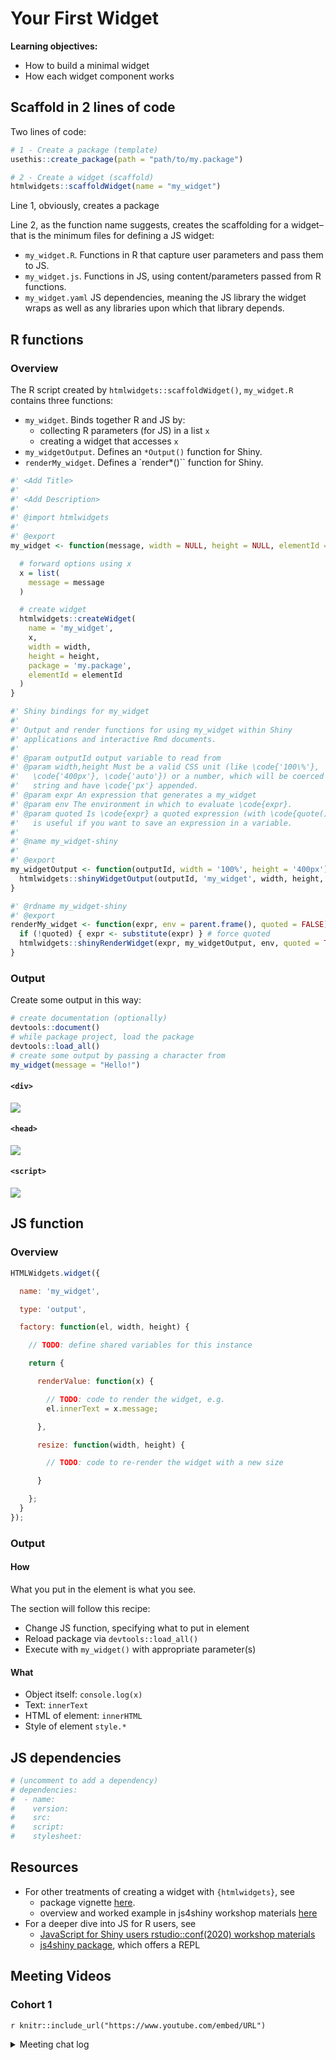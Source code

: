 # Your First Widget

**Learning objectives:**

- How to build a minimal widget
- How each widget component works

## Scaffold in 2 lines of code

Two lines of code:

```r
# 1 - Create a package (template)
usethis::create_package(path = "path/to/my.package")

# 2 - Create a widget (scaffold)
htmlwidgets::scaffoldWidget(name = "my_widget")
```

Line 1, obviously, creates a package

Line 2, as the function name suggests, creates the scaffolding for a widget--that is the minimum files for defining a JS widget:

- `my_widget.R`. Functions in R that capture user parameters and pass them to JS.
- `my_widget.js`. Functions in JS, using content/parameters passed from R functions.
- `my_widget.yaml` JS dependencies, meaning the JS library the widget wraps as well as any libraries upon which that library depends.

## R functions

### Overview

The R script created by `htmlwidgets::scaffoldWidget()`, `my_widget.R` contains three functions:

- `my_widget`. Binds together R and JS by:
  - collecting R parameters (for JS) in a list `x`
  - creating a widget that accesses `x`
- `my_widgetOutput`. Defines an `*Output()` function for Shiny.
- `renderMy_widget`. Defines a `render*()`` function for Shiny.

```r
#' <Add Title>
#'
#' <Add Description>
#'
#' @import htmlwidgets
#'
#' @export
my_widget <- function(message, width = NULL, height = NULL, elementId = NULL) {

  # forward options using x
  x = list(
    message = message
  )

  # create widget
  htmlwidgets::createWidget(
    name = 'my_widget',
    x,
    width = width,
    height = height,
    package = 'my.package',
    elementId = elementId
  )
}

#' Shiny bindings for my_widget
#'
#' Output and render functions for using my_widget within Shiny
#' applications and interactive Rmd documents.
#'
#' @param outputId output variable to read from
#' @param width,height Must be a valid CSS unit (like \code{'100\%'},
#'   \code{'400px'}, \code{'auto'}) or a number, which will be coerced to a
#'   string and have \code{'px'} appended.
#' @param expr An expression that generates a my_widget
#' @param env The environment in which to evaluate \code{expr}.
#' @param quoted Is \code{expr} a quoted expression (with \code{quote()})? This
#'   is useful if you want to save an expression in a variable.
#'
#' @name my_widget-shiny
#'
#' @export
my_widgetOutput <- function(outputId, width = '100%', height = '400px'){
  htmlwidgets::shinyWidgetOutput(outputId, 'my_widget', width, height, package = 'my.package')
}

#' @rdname my_widget-shiny
#' @export
renderMy_widget <- function(expr, env = parent.frame(), quoted = FALSE) {
  if (!quoted) { expr <- substitute(expr) } # force quoted
  htmlwidgets::shinyRenderWidget(expr, my_widgetOutput, env, quoted = TRUE)
}


```


### Output

Create some output in this way:

```r
# create documentation (optionally)
devtools::document()
# while package project, load the package
devtools::load_all()
# create some output by passing a character from
my_widget(message = "Hello!")
```

#### `<div>`

![](images/widget_div.png)

#### `<head>`

![](images/widget_head.png)

#### `<script>`

![](images/widget_script.png)

## JS function

### Overview

```js
HTMLWidgets.widget({

  name: 'my_widget',

  type: 'output',

  factory: function(el, width, height) {

    // TODO: define shared variables for this instance

    return {

      renderValue: function(x) {

        // TODO: code to render the widget, e.g.
        el.innerText = x.message;

      },

      resize: function(width, height) {

        // TODO: code to re-render the widget with a new size

      }

    };
  }
});

```

### Output

#### How

What you put in the element is what you see.

The section will follow this recipe:

- Change JS function, specifying what to put in element
- Reload package via `devtools::load_all()`
- Execute with `my_widget()` with appropriate parameter(s)

#### What

- Object itself: `console.log(x)`
- Text: `innerText`
- HTML of element: `innerHTML`
- Style of element `style.*`

## JS dependencies

```r
# (uncomment to add a dependency)
# dependencies:
#  - name:
#    version:
#    src:
#    script:
#    stylesheet:

```

## Resources

- For other treatments of creating a widget with `{htmlwidgets}`, see
  - package vignette [here](https://www.htmlwidgets.org/develop_intro.html).
  - overview and worked example in js4shiny workshop materials [here](https://js4shiny.com/slides/htmlwidgets.html#1)
- For a deeper dive into JS for R users, see
  - [JavaScript for Shiny users rstudio::conf(2020) workshop materials](https://js4shiny.com/)
  - [js4shiny package](https://pkg.js4shiny.com/), which offers a REPL

## Meeting Videos

### Cohort 1

`r knitr::include_url("https://www.youtube.com/embed/URL")`

<details>
<summary> Meeting chat log </summary>

```
00:11:46	russ:	Hi everyone
00:15:33	russ:	We're having a live demo
00:53:14	russ:	Ah. There's a neat step-through example in the shiny tutorials here: https://shiny.rstudio.com/articles/js-build-widget.html
00:53:52	russ:	In the shiny server side, you do `renderMyWidget(MyWidget(data))`
01:02:56	russ:	Ah! The "data-for" attribute seems to be a htmlwidgets-specific thing. If you look in the source code for htmlwidgets.js , how it is handled is described in there
01:08:19	russ:	There's also a nice chapter about htmlwidgets in the Rmarkdown guide: https://bookdown.org/yihui/rmarkdown/html-widgets.html
01:13:24	LUCIO ENRIQUE CORNEJO RAM REZ:	thanks everyone, bye
01:13:29	russ:	THanks everyone
```
</details>
